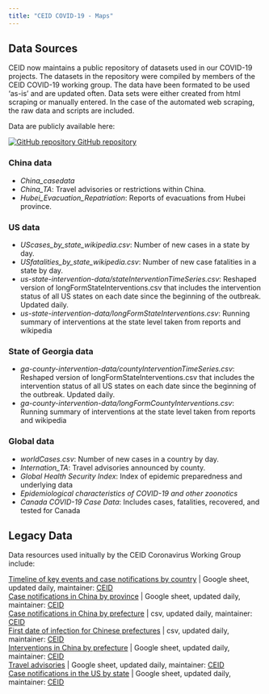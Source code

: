 ```yaml
---
title: "CEID COVID-19 - Maps"
---
```



<p id="disclaimer"></p>
## Data Sources

CEID now maintains a public repository of datasets used in our COVID-19 projects. The datasets in the repository were compiled by members of the CEID COVID-19 working group. The data have been formated to be used 'as-is' and are updated often. Data sets were either created from html scraping or manually entered. In the case of the automated web scraping, the raw data and scripts are included. 

Data are publicly available here: 
<p>
  <a href="https://github.com/CEIDatUGA/COVID-19-DATA" target="_blank">
    <img src="images/GitHub-Mark-64px.png" id="github-icon" alt="GitHub repository"/>
    GitHub repository
  </a>
</p>

### China data

- *China_casedata*
- *China_TA*: Travel advisories or restrictions within China.
- *Hubei_Evacuation_Repatriation*: Reports of evacuations from Hubei province.

### US data

- *UScases_by_state_wikipedia.csv*: Number of new cases in a state by day.
- *USfatalities_by_state_wikipedia.csv*: Number of new case fatalities in a state by day.
- *us-state-intervention-data/stateInterventionTimeSeries.csv*: Reshaped version of longFormStateInterventions.csv that includes the intervention status of all US states on each date since the beginning of the outbreak. Updated daily.
- *us-state-intervention-data/longFormStateInterventions.csv*: Running summary of interventions at the state level taken from reports and wikipedia

### State of Georgia data

- *ga-county-intervention-data/countyInterventionTimeSeries.csv*: Reshaped version of longFormStateInterventions.csv that includes the intervention status of all US states on each date since the beginning of the outbreak. Updated daily.
- *ga-county-intervention-data/longFormCountyInterventions.csv*: Running summary of interventions at the state level taken from reports and wikipedia

### Global data

- *worldCases.csv*: Number of new cases in a country by day.
- *Internation_TA*: Travel advisories announced by county.
- *Global Health Security Index*: Index of epidemic preparedness and underlying data
- *Epidemiological characteristics of COVID-19 and other zoonotics*
- *Canada COVID-19 Case Data*: Includes cases, fatalities, recovered, and tested for Canada

## Legacy Data

Data resources used initually by the CEID Coronavirus Working Group include:

[Timeline of key events and case notifications by country](https://docs.google.com/spreadsheets/d/1SC28cM52m6s1gTJutpvFxadT9GGu-li90tsqkGuaM48/edit#gid=0) | Google sheet, updated daily, maintainer: [CEID](http://ceid.uga.edu)<br>
[Case notifications in China by province](https://docs.google.com/spreadsheets/d/1gTj4zFMfXRk92CCQAOwa04ZBhqJ4oSmQFm_nb8-YXbw/edit) | Google sheet, updated daily, maintainer: [CEID](http://ceid.uga.edu)<br>
[Case notifications in China by prefecture](https://raw.githubusercontent.com/CEIDatUGA/ncov-data-summary/master/data/prefecture_master.csv?token=AD7PNRPAXQMS5ZSG6ENOMJ26K74G6) | csv, updated daily, maintainer: [CEID](http://ceid.uga.edu)<br>
[First date of infection for Chinese prefectures](https://raw.githubusercontent.com/CEIDatUGA/ncov-data-summary/master/data/prefecture_master_binary.csv?token=AD7PNRKJI4L22MWTZBOKL3S6K74TS) | csv, updated daily, maintainer: [CEID](http://ceid.uga.edu)<br>
[Interventions in China by prefecture](https://docs.google.com/spreadsheets/d/1aK9Es7x6KReabBRkWiBbiSGsxSC37kPKD-qiPcD50hg/edit#gid=0) | Google sheet, updated daily, maintainer: [CEID](http://ceid.uga.edu)<br>
[Travel advisories](https://docs.google.com/spreadsheets/d/1cYqkGOy4ZjHSIeRqyfyi7UvYnG6-UlBAJWD8GMFZA7I/edit#gid=1525027375) | Google sheet, updated daily, maintainer: [CEID](http://ceid.uga.edu)<br>
[Case notifications in the US by state](https://docs.google.com/spreadsheets/d/10NYNf4UX7R_nNdM-jkbo7A5SGkB8sUVMIiqU7e_-miU/edit#gid=0) | Google sheet, updated daily, maintainer: [CEID](http://ceid.uga.edu)<br>


